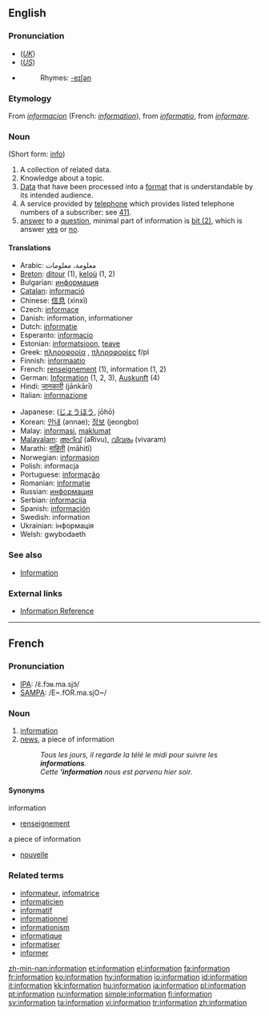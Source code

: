 {{see|Information}}
{{wikipedia|dab=Information (disambiguation)|information}}
==English==

{{rank|force|character|taking|466|information|seem|book|story}}

===Pronunciation===
*(''[[Received Pronunciation|UK]]'') {{IPA|/ˌɪnfəˈmeɪʃən/}}
*(''[[General American|US]]'') {{IPA|/ˌɪnfəɹˈmeɪʃən/}}
*{{audio|en-us-information.ogg|Audio (US)}}
*:Rhymes: [[Rhymes:English:-eɪʃǝn|-eɪʃǝn]]

===Etymology===
From {{OF.}} ''[[informacion]]'' (French: ''[[#French|information]]''), from {{L.}} ''[[informatio]]'', from ''[[informare]]''.

===Noun===
{{wikipedia}}
{{en-noun|-}} (Short form: [[info]])

# A collection of related data.
# Knowledge about a topic.
# [[Data]] that have been processed into a [[format]] that is understandable by its intended audience.
# A service provided by [[telephone]] which provides listed telephone numbers of a subscriber: see [[411]].
# [[answer]] to a [[question]], minimal part of information is [[Bit#bit_.282.29|bit (2)]], which is answer [[yes]] or [[no]].

====Translations====
{{trans-top}}
*Arabic: معلومة، معلومات
*[[Breton]]: [[ditour]] {{m}} (1), [[keloù]] {{m}} (1, 2)
*Bulgarian: [[информация]] {{f}}
*[[Catalan]]: [[informació]] {{f}}
*Chinese: [[信息]] (xìnxī)
*Czech: [[informace]] {{f}}
*Danish: information, informationer
*Dutch: [[informatie]] {{f}}
*Esperanto: [[informacio]]
*Estonian: [[informatsioon]], [[teave]]
*Greek: [[πληροφορία]] {{f}}, [[πληροφορίες]] f/pl
*Finnish: [[informaatio]]
*French: [[renseignement]] {{m}} (1), information {{f}} (1, 2)
*German: [[Information]] {{f}} (1, 2, 3), [[Auskunft]] {{f}} (4)
*Hindi: [[जानकारी]] (jānkārī)
*Italian: [[informazione]]
{{trans-mid}}
*Japanese: {{JAchar|[[情報]]}} ([[じょうほう]], jōhō)
*Korean: [[안내]] (annae); [[정보]] (jeongbo)
*Malay: [[informasi]], [[maklumat]]
*[[Malayalam]]: [[അറിവ്]] (aRivu), [[വിവരം]] (vivaram)
*Marathi: [[माहिती]] (māhitī)
*Norwegian: [[informasjon]]
*Polish: informacja {{f}}
*Portuguese: [[informação]] {{f}}
*Romanian: [[informaţie]] {{f}}
*Russian: [[информация]] {{f}}
*Serbian: [[informacija]] {{f}}
*Spanish: [[información]] {{f}}
*Swedish: information {{c}}
*Ukrainian: інформація {{f}}
*Welsh: gwybodaeth {{f}}
{{trans-bottom}}

===See also===
*[[Information]]

===External links===
*[http://www.referencenter.com Information Reference]

----

==French==

===Pronunciation===
*[[w:IPA|IPA]]: /ɛ̃.fɔʁ.ma.sjɔ̃/
*[[w:SAMPA|SAMPA]]: /E~.fOR.ma.sjO~/

===Noun===
{{en-noun|f}}

# [[#French|information]]
# [[news]], a piece of information
#: ''Tous les jours, il regarde la télé le midi pour suivre les '''informations'''.''
#: ''Cette ''''information''' nous est parvenu hier soir.''

====Synonyms====
;information
*[[renseignement]]

;a piece of information
*[[nouvelle]]

===Related terms===
*[[informateur]], [[infomatrice]]
*[[informaticien]]
*[[informatif]]
*[[informationnel]]
*[[informationism]]
*[[informatique]]
*[[informatiser]]
*[[informer]]

[[zh-min-nan:information]]
[[et:information]]
[[el:information]]
[[fa:information]]
[[fr:information]]
[[ko:information]]
[[hy:information]]
[[io:information]]
[[id:information]]
[[it:information]]
[[kk:information]]
[[hu:information]]
[[ja:information]]
[[pl:information]]
[[pt:information]]
[[ru:information]]
[[simple:information]]
[[fi:information]]
[[sv:information]]
[[ta:information]]
[[vi:information]]
[[tr:information]]
[[zh:information]]